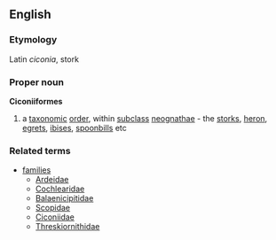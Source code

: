 ==English==
===Etymology===
Latin ''ciconia'', stork
===Proper noun===
{{wikipedia}}
'''Ciconiiformes'''
#a [[taxonomic]] [[order]], within [[subclass]] [[neognathae]] - the [[stork]]s, [[heron]], [[egret]]s, [[ibis]]es, [[spoonbill]]s etc
===Related terms===
{{wikispecies}}
*[[families]]
**[[Ardeidae]]
**[[Cochlearidae]]
**[[Balaenicipitidae]]
**[[Scopidae]]
**[[Ciconiidae]]
**[[Threskiornithidae]]
